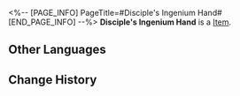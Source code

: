 <%-- [PAGE_INFO]
PageTitle=#Disciple's Ingenium Hand#
[END_PAGE_INFO] --%>
{{Item Infobox
|id          = 41132
|image       = Item Disciple's Ingenium Hand.png
|type        = 
|invCategory = Relics
|rarity      = 3
|effect      = 
|description = An ingenium prosthetic limb made specifically for long-life species. Requires no invasive procedure to use.
|source1     = [[Cavern of Corrosion: Alchemy Commission]]
}}
'''Disciple's Ingenium Hand''' is a [[Item]].

==Other Languages==
{{Other Languages
|en   = Disciple's Ingenium Hand
|zhs  = 莳者的机巧木手
|zht  = 蒔者的機巧木手
|ja   = 蒔者の機巧義手
|ko   = 제자의 기교 의수
|es   = Brazo ortopédico de la discípula
|fr   = Ingéniosité manuelle de Disciple
|ru   = Технологичная рука ученика
|th   = Disciple's Ingenium Hand
|vi   = Tay Robot Của Môn Đồ
|de   = Mechanische Hand der Jüngerin
|id   = Disciple's Ingenium Hand
|pt   = Mão de Engenho da Discípula
}}

==Change History==
{{Change History|2.0}}